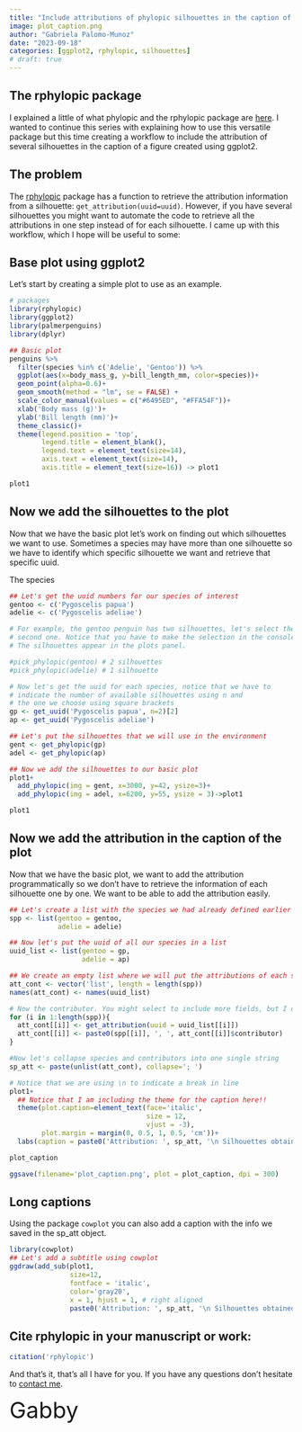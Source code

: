 ```yaml
---
title: "Include attributions of phylopic silhouettes in the caption of a plot"
image: plot_caption.png
author: "Gabriela Palomo-Munoz"
date: "2023-09-18"
categories: [ggplot2, rphylopic, silhouettes]
# draft: true
---
```


## The rphylopic package

I explained a little of what phylopic and the rphylopic package are [here](https://gabspalomo.github.io/blog/rphylopic_ggplot2/). I wanted to continue this series with explaining how to use this versatile package but this time creating a workflow to include the attribution of several silhouettes in the caption of a figure created using ggplot2.

## The problem

The [rphylopic](https://cran.r-project.org/web/packages/rphylopic/vignettes/a-getting-started.html) package has a function to retrieve the attribution information from a silhouette: `get_attribution(uuid=uuid)`. However, if you have several silhouettes you might want to automate the code to retrieve all the attributions in one step instead of for each silhouette. I came up with this workflow, which I hope will be useful to some:

## Base plot using ggplot2 

Let's start by creating a simple plot to use as an example. 

```r
# packages
library(rphylopic)
library(ggplot2)
library(palmerpenguins)
library(dplyr)

## Basic plot 
penguins %>% 
  filter(species %in% c('Adelie', 'Gentoo')) %>% 
  ggplot(aes(x=body_mass_g, y=bill_length_mm, color=species))+
  geom_point(alpha=0.6)+
  geom_smooth(method = "lm", se = FALSE) +
  scale_color_manual(values = c("#6495ED", "#FFA54F"))+
  xlab('Body mass (g)')+
  ylab('Bill length (mm)')+
  theme_classic()+
  theme(legend.position = 'top',
        legend.title = element_blank(),
        legend.text = element_text(size=14),
        axis.text = element_text(size=14),
        axis.title = element_text(size=16)) -> plot1

plot1

```


## Now we add the silhouettes to the plot 

Now that we have the basic plot let's work on finding out which silhouettes we want to use. Sometimes a species may have more than one silhouette so we have to identify which specific silhouette we want and retrieve that specific uuid.

The species 

```r
## Let's get the uuid numbers for our species of interest 
gentoo <- c('Pygoscelis papua')
adelie <- c('Pygoscelis adeliae')

# For example, the gentoo penguin has two silhouettes, let's select the
# second one. Notice that you have to make the selection in the console.
# The silhouettes appear in the plots panel.

#pick_phylopic(gentoo) # 2 silhouettes 
#pick_phylopic(adelie) # 1 silhouette 
```

```r
# Now let's get the uuid for each species, notice that we have to 
# indicate the number of available silhouettes using n and 
# the one we choose using square brackets
gp <- get_uuid('Pygoscelis papua', n=2)[2]
ap <- get_uuid('Pygoscelis adeliae')

## Let's put the silhouettes that we will use in the environment
gent <- get_phylopic(gp)
adel <- get_phylopic(ap)

## Now we add the silhouettes to our basic plot 
plot1+
  add_phylopic(img = gent, x=3000, y=42, ysize=3)+
  add_phylopic(img = adel, x=6200, y=55, ysize = 3)->plot1

plot1
```


## Now we add the attribution in the caption of the plot 

Now that we have the basic plot, we want to add the attribution programmatically so we don't have to retrieve the information of each silhouette one by one. We want to be able to add the attribution easily. 

```r
## Let's create a list with the species we had already defined earlier
spp <- list(gentoo = gentoo, 
            adelie = adelie)

## Now let's put the uuid of all our species in a list 
uuid_list <- list(gentoo = gp, 
                  adelie = ap) 

## We create an empty list where we will put the attributions of each species 
att_cont <- vector('list', length = length(spp))
names(att_cont) <- names(uuid_list)

# Now the contributor. You might select to include more fields, but I only used contributor. Check other fields available using the $
for (i in 1:length(spp)){
  att_cont[[i]] <- get_attribution(uuid = uuid_list[[i]])
  att_cont[[i]] <- paste0(spp[[i]], ', ', att_cont[[i]]$contributor)
}

#Now let's collapse species and contributors into one single string
sp_att <- paste(unlist(att_cont), collapse='; ')

# Notice that we are using \n to indicate a break in line
plot1+
  ## Notice that I am including the theme for the caption here!! 
  theme(plot.caption=element_text(face='italic', 
                                  size = 12, 
                                  vjust = -3), 
        plot.margin = margin(0, 0.5, 1, 0.5, 'cm'))+ 
  labs(caption = paste0('Attribution: ', sp_att, '\n Silhouettes obtained from phylopic.org by Mike Keessey.')) ->plot_caption

plot_caption

```

```r
ggsave(filename='plot_caption.png', plot = plot_caption, dpi = 300)
```


::: {.callout-tip}
## Long captions 

Using the package `cowplot` you can also add a caption with the info we saved in the sp_att object.   

```r
library(cowplot)
## Let's add a subtitle using cowplot 
ggdraw(add_sub(plot1,
               size=12, 
               fontface = 'italic',
               color='gray20',
               x = 1, hjust = 1, # right aligned 
               paste0('Attribution: ', sp_att, '\n Silhouettes obtained from phylopic.org by Mike Keessey.')))
```

:::

## Cite rphylopic in your manuscript or work:

```r
citation('rphylopic')
```

And that's it, that's all I have for you. If you have any questions don't hesitate to [contact me](https://gabspalomo.github.io/).

[Gabby]{style="color:deepskyblue4;font-size:40px;"} 
